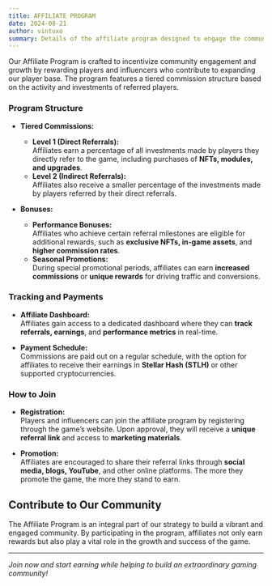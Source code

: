 ```yaml
---
title: AFFILIATE PROGRAM
date: 2024-08-21
author: vintuxo
summary: Details of the affiliate program designed to engage the community.
---
```


Our Affiliate Program is crafted to incentivize community engagement and growth by rewarding players and influencers who contribute to expanding our player base. The program features a tiered commission structure based on the activity and investments of referred players.

### Program Structure

- **Tiered Commissions:**

  - **Level 1 (Direct Referrals):**  
    Affiliates earn a percentage of all investments made by players they directly refer to the game, including purchases of **NFTs, modules, and upgrades**.
  - **Level 2 (Indirect Referrals):**  
    Affiliates also receive a smaller percentage of the investments made by players referred by their direct referrals.

- **Bonuses:**
  - **Performance Bonuses:**  
    Affiliates who achieve certain referral milestones are eligible for additional rewards, such as **exclusive NFTs, in-game assets**, and **higher commission rates**.
  - **Seasonal Promotions:**  
    During special promotional periods, affiliates can earn **increased commissions** or **unique rewards** for driving traffic and conversions.

### Tracking and Payments

- **Affiliate Dashboard:**  
  Affiliates gain access to a dedicated dashboard where they can **track referrals, earnings**, and **performance metrics** in real-time.

- **Payment Schedule:**  
  Commissions are paid out on a regular schedule, with the option for affiliates to receive their earnings in **Stellar Hash (STLH)** or other supported cryptocurrencies.

### How to Join

- **Registration:**  
  Players and influencers can join the affiliate program by registering through the game’s website. Upon approval, they will receive a **unique referral link** and access to **marketing materials**.

- **Promotion:**  
  Affiliates are encouraged to share their referral links through **social media, blogs, YouTube**, and other online platforms. The more they promote the game, the more they stand to earn.

## Contribute to Our Community

The Affiliate Program is an integral part of our strategy to build a vibrant and engaged community. By participating in the program, affiliates not only earn rewards but also play a vital role in the growth and success of the game.

---

_Join now and start earning while helping to build an extraordinary gaming community!_
